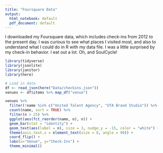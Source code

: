 ```yaml
---
title: "Foursquare Data"
output:
  html_notebook: default
  pdf_document: default
---
```


I downloaded my Foursquare data, which includes check-ins from 2012 to the present day. I was curious to see what places I visited most, and also to understand what I could do in R with my data file. I was a little surprised by my check-in behavior. I eat out a lot. Oh, and SoulCycle!

```r
library(tidyverse)
library(jsonlite)
library(janitor)
library(here)

# Load in data
df <- read_json(here("Data/checkins.json"))
venues <- df$items %>% map_df("venue")

venues %>% 
  filter(!name %in% c("United Talent Agency", "UTA Brand Studio")) %>% # I don't check in to work every day
  count(name, sort = TRUE) %>% 
  filter(n > 25) %>% 
  ggplot(aes(fct_reorder(name, n), n)) + 
  geom_bar(stat = "identity") + 
  geom_text(aes(label = n), size = 3, nudge_y = -15, color = "white") + 
  theme(axis.text.x = element_text(size = 8, angle = 90)) + 
  coord_flip() + 
  labs(x="Venue", y="Check-Ins") +
  theme_minimal()
```


